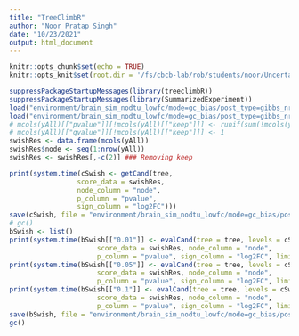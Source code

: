```yaml
---
title: "TreeClimbR"
author: "Noor Pratap Singh"
date: "10/23/2021"
output: html_document
---
```


```r
knitr::opts_chunk$set(echo = TRUE)
knitr::opts_knit$set(root.dir = '/fs/cbcb-lab/rob/students/noor/Uncertainity/treeTerminusScripts')
```

```r
suppressPackageStartupMessages(library(treeclimbR))
suppressPackageStartupMessages(library(SummarizedExperiment))
load("environment/brain_sim_nodtu_lowfc/mode=gc_bias/post_type=gibbs_nrep=100_tf=100/yAll.RData")
load("environment/brain_sim_nodtu_lowfc/mode=gc_bias/post_type=gibbs_nrep=100_tf=100/tree.RData")
# mcols(yAll)[["pvalue"]][!mcols(yAll)[["keep"]]] <- runif(sum(!mcols(yAll)[["keep"]]),0,1)
# mcols(yAll)[["qvalue"]][!mcols(yAll)[["keep"]]] <- 1
swishRes <- data.frame(mcols(yAll))
swishRes$node <- seq(1:nrow(yAll))
swishRes <- swishRes[,-c(2)] ### Removing keep

print(system.time(cSwish <- getCand(tree,
                 score_data = swishRes,
                 node_column = "node",
                 p_column = "pvalue",
                 sign_column = "log2FC")))
save(cSwish, file = "environment/brain_sim_nodtu_lowfc/mode=gc_bias/post_type=gibbs_nrep=100_tf=100/benchmark/cSwish.RData")
# gc()
bSwish <- list()
print(system.time(bSwish[["0.01"]] <- evalCand(tree = tree, levels = cSwish$candidate_list,
                      score_data = swishRes, node_column = "node",
                      p_column = "pvalue", sign_column = "log2FC", limit_rej=0.01)))
print(system.time(bSwish[["0.05"]] <- evalCand(tree = tree, levels = cSwish$candidate_list,
                      score_data = swishRes, node_column = "node",
                      p_column = "pvalue", sign_column = "log2FC", limit_rej=0.05)))
print(system.time(bSwish[["0.1"]] <- evalCand(tree = tree, levels = cSwish$candidate_list,
                      score_data = swishRes, node_column = "node",
                      p_column = "pvalue", sign_column = "log2FC", limit_rej=0.1)))
save(bSwish, file = "environment/brain_sim_nodtu_lowfc/mode=gc_bias/post_type=gibbs_nrep=100_tf=100/benchmark/bSwish.RData")
gc()

```

<!-- ```{r} -->
<!-- load("environment/brain_sim/final1_NA/tAfter.RData") -->
<!-- load("environment/brain_sim/final1_NA/tAfterNoStop.RData") -->
<!-- detNodes <- list() -->
<!-- detNodes[["tAfterqval"]] <- lapply(tAfter, function(ta) ta[["candNodeO"]]) -->
<!-- detNodes[["tAfterqvalNoStop"]] <- lapply(tAfterNoStop, function(ta) ta[["candNodeO"]]) -->
<!-- detNodes[["tCR"]] <- lapply(bSwish, function(sw) sw$output[sw$output$signal.node,][["node"]]) -->

<!-- detNodesInn <- list() -->
<!-- detNodesInn[["tAfterqval"]] <- lapply(detNodes[["tAfterqval"]], function(nodes) nodes[nodes > length(tree$tip)]) -->
<!-- detNodesInn[["tAfterqvalNoStop"]] <- lapply(detNodes[["tAfterqvalNoStop"]], function(nodes) nodes[nodes > length(tree$tip)]) -->
<!-- detNodesInn[["tCR"]] <- lapply(detNodes[["tCR"]], function(nodes) nodes[nodes > length(tree$tip)]) -->
<!-- tcrNodes <- detNodesInn[["tCR"]][[3]] -->

<!-- nodesComm <- intersect(tcrNodes, detNodesInn[["tAfterqvalNoStop"]][[3]]) -->
<!-- nodesDiff <- setdiff(tcrNodes, nodesComm) -->
<!-- descNodes <- Descendants(tree, nodesDiff) -->
<!-- sapply(descNodes, function(node) sum(node %in% detNodes[[2]][[3]]) > 0) -->
<!-- ``` -->
<!-- Of the 29 inner nodes given by treeClimbR at 0.1, only 3 were also given by treeTerminus - 2 were at level 2 and 1 at level 3 (distance from leaves). 23 had atleast one descendant (leaf) that was labelled as significant by treeTerminus. Thus we are over-aggregating for these nodes. -->